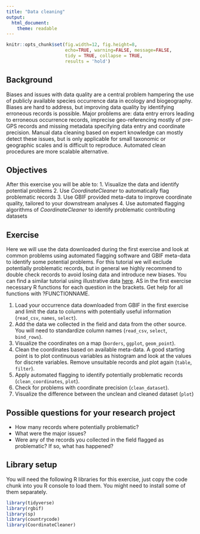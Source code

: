```yaml
---
title: "Data cleaning"
output: 
  html_document:
    theme: readable
---
```


```r
knitr::opts_chunk$set(fig.width=12, fig.height=8, 
                      echo=TRUE, warning=FALSE, message=FALSE,
                      tidy = TRUE, collapse = TRUE,
                      results = 'hold')
```

## Background
Biases and issues with data quality are a central problem hampering the use of publicly available species occurrence data in ecology and biogeography. Biases are hard to address, but improving data quality by identifying erroneous records is possible. Major problems are: data entry errors leading to erroneous occurrence records, imprecise geo-referencing mostly of pre-GPS records and missing metadata specifying data entry and coordinate precision. Manual data cleaning based on expert knowledge can mostly detect these issues, but is only applicable for small taxonomic or geographic scales and is difficult to reproduce. Automated clean procedures are more scalable alternative.

## Objectives
After this exercise you will be able to:
1. Visualize the data and identify potential problems 
2. Use  *CoordinateCleaner* to automatically flag problematic records
3. Use GBIF provided meta-data to improve coordinate quality, tailored to your downstream analyses
4. Use automated flagging algorithms of *CoordinateCleaner* to identify problematic contributing datasets

## Exercise
Here we will use the data downloaded during the first exercise and look at common problems using automated flagging software and GBIF meta-data to identify some potential problems. For this tutorial we will exclude potentially problematic records, but in general we highly recommend to double check records to avoid losing data and introduce new biases. You can find a similar tutorial using illustrative data [here](https://azizka.github.io/CoordinateCleaner/articles/Tutorial_Cleaning_GBIF_data_with_CoordinateCleaner.html). AS in the first exercise necessary R functions for each question in the brackets. Get help for all functions with ?FUNCTIONNAME.

1. Load your occurrence data downloaded from GBIF in the first exercise and limit the data to columns with potentially useful information (`read_csv`, `names`, `select`).
2. Add the data we collected in the field and data from the other source. You will need to standardize column names (`read_csv`, `select`, `bind_rows`).
3. Visualize the coordinates on a map (`borders`, `ggplot`, `geom_point`).
4. Clean the coordinates based on available meta-data. A good starting point is to plot continuous variables as histogram and look at the values for discrete variables. Remove unsuitable records and plot again (`table`, `filter`).
5. Apply automated flagging to identify potentially problematic records (`clean_coordinates`, `plot`).
6. Check for problems with coordinate precision (`clean_dataset`). 
7. Visualize the difference between the unclean and cleaned dataset (`plot`)

## Possible questions for your research project
* How many records where potentially problematic?
* What were the major issues? 
* Were any of the records you collected in the field flagged as problematic? If so, what has happened?

## Library setup
You will need the following R libraries for this exercise, just copy the code chunk into you R console to load them. You might need to install some of them separately.

```r
library(tidyverse)
library(rgbif)
library(sp)
library(countrycode)
library(CoordinateCleaner)
```
